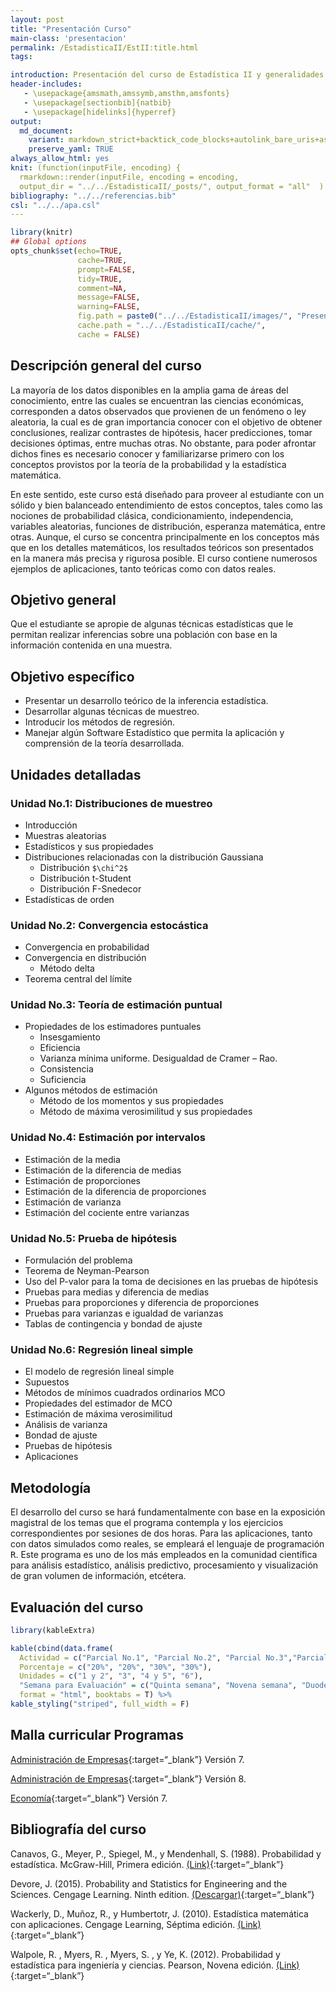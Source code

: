 ```yaml
---
layout: post
title: "Presentación Curso"
main-class: 'presentacion'
permalink: /EstadisticaII/EstII:title.html
tags:

introduction: Presentación del curso de Estadística II y generalidades a tener en cuenta.
header-includes:
   - \usepackage{amsmath,amssymb,amsthm,amsfonts}
   - \usepackage[sectionbib]{natbib}
   - \usepackage[hidelinks]{hyperref}
output:
  md_document:
    variant: markdown_strict+backtick_code_blocks+autolink_bare_uris+ascii_identifiers+tex_math_single_backslash
    preserve_yaml: TRUE
always_allow_html: yes   
knit: (function(inputFile, encoding) {
  rmarkdown::render(inputFile, encoding = encoding,
  output_dir = "../../EstadisticaII/_posts/", output_format = "all"  ) })
bibliography: "../../referencias.bib"
csl: "../../apa.csl"
---
```


```r
library(knitr)
## Global options
opts_chunk$set(echo=TRUE,
               cache=TRUE,
               prompt=FALSE,
               tidy=TRUE,
               comment=NA,
               message=FALSE,
               warning=FALSE,
               fig.path = paste0("../../EstadisticaII/images/", "Presentacion"),
               cache.path = "../../EstadisticaII/cache/",
               cache = FALSE)
```

## Descripción general del curso
La mayoría de los datos disponibles en la amplia gama de áreas del conocimiento, entre las cuales se encuentran las ciencias económicas, corresponden a datos observados que provienen de un fenómeno o ley aleatoria, la cual es de gran importancia conocer con el objetivo de obtener conclusiones, realizar contrastes de hipótesis, hacer predicciones, tomar decisiones óptimas, entre muchas otras. No obstante, para poder afrontar dichos fines es necesario conocer y familiarizarse primero con los conceptos provistos por la teoría de la probabilidad y la estadística matemática.

En este sentido, este curso está diseñado para proveer al estudiante con un sólido y bien balanceado entendimiento de estos conceptos, tales como las nociones de probabilidad clásica, condicionamiento, independencia, variables aleatorias, funciones de distribución, esperanza matemática, entre otras. Aunque, el curso se concentra principalmente en los conceptos más que en los detalles matemáticos, los resultados teóricos son presentados en la manera más precisa y rigurosa posible. El curso contiene numerosos ejemplos de aplicaciones, tanto teóricas como con datos reales.

## Objetivo general

Que el estudiante se apropie de algunas técnicas estadísticas que le permitan realizar inferencias sobre una población con base en la información contenida en una muestra.

## Objetivo específico
* Presentar un desarrollo teórico de la inferencia estadística.
* Desarrollar algunas técnicas de muestreo.
* Introducir los métodos de regresión.
* Manejar algún Software Estadístico que permita la aplicación y comprensión de la teoría desarrollada.

## Unidades detalladas
### Unidad No.1: Distribuciones de muestreo
* Introducción
* Muestras aleatorias
* Estadísticos y sus propiedades
* Distribuciones relacionadas con la distribución Gaussiana
  * Distribución `$\chi^2$`
  * Distribución t-Student
  * Distribución F-Snedecor
* Estadísticas de orden

### Unidad No.2: Convergencia estocástica
* Convergencia en probabilidad
* Convergencia en distribución
  * Método delta
* Teorema central del límite

### Unidad No.3: Teoría de estimación puntual
* Propiedades de los estimadores puntuales
  * Insesgamiento
  * Eficiencia
  * Varianza mínima uniforme. Desigualdad de Cramer – Rao.
  * Consistencia
  * Suficiencia
* Algunos métodos de estimación
  * Método de los momentos y sus propiedades
  * Método de máxima verosimilitud y sus propiedades

### Unidad No.4: Estimación por intervalos
* Estimación de la media
* Estimación de la diferencia de medias
* Estimación de proporciones
* Estimación de la diferencia de proporciones
* Estimación de varianza
* Estimación del cociente entre varianzas

### Unidad No.5: Prueba de hipótesis
* Formulación del problema
* Teorema de Neyman-Pearson
* Uso del P-valor para la toma de decisiones en las pruebas de hipótesis
* Pruebas para medias y diferencia de medias
* Pruebas para proporciones y diferencia de proporciones
* Pruebas para varianzas e igualdad de varianzas
* Tablas de contingencia y bondad de ajuste

### Unidad No.6: Regresión lineal simple
* El modelo de regresión lineal simple
* Supuestos
* Métodos de mínimos cuadrados ordinarios MCO
* Propiedades del estimador de MCO
* Estimación de máxima verosimilitud
* Análisis de varianza
* Bondad de ajuste
* Pruebas de hipótesis
* Aplicaciones

## Metodología
El desarrollo del curso se hará fundamentalmente con base en la exposición magistral de los temas que el programa contempla y los ejercicios correspondientes por sesiones de dos horas. Para las aplicaciones, tanto con datos simulados como reales, se empleará el lenguaje de programación <tt>R</tt>. Este programa es uno de los más empleados en la comunidad científica para análisis estadístico, análisis predictivo, procesamiento y visualización de gran volumen de información, etcétera. 


## Evaluación del curso
```r
library(kableExtra)

kable(cbind(data.frame(
  Actividad = c("Parcial No.1", "Parcial No.2", "Parcial No.3","Parcial No.4")),
  Porcentaje = c("20%", "20%", "30%", "30%"),
  Unidades = c("1 y 2", "3", "4 y 5", "6"),
  "Semana para Evaluación" = c("Quinta semana", "Novena semana", "Duodécima semana", "Décimo cuarta semana")  ), 
  format = "html", booktabs = T) %>%
kable_styling("striped", full_width = F) 
```

## Malla curricular Programas

[Administración de Empresas](http://www.udea.edu.co/wps/wcm/connect/udea/af91e1c8-2160-4da1-b77c-75a857af84f7/MallaProgramaAdmon.pdf?MOD=AJPERES&CVID=ljvFNrm){:target="_blank"} Versión 7.

[Administración de Empresas](http://www.udea.edu.co/wps/wcm/connect/udea/7289d5f7-e816-429d-88dc-5900896e222e/Malla+Administración+UdeA_Plan+de+estudios+V8.pdf?MOD=AJPERES&CVID=mHm8gYY){:target="_blank"} Versión 8.

[Economía](http://www.udea.edu.co/wps/wcm/connect/udea/8c28c40c-ebe3-4211-be14-8d49c8b7efd4/Malla+Version+7.0+agosto2015.pdf?MOD=AJPERES&CVID=kZxI1y6){:target="_blank"} Versión 7.

## Bibliografía del curso

Canavos, G., Meyer, P., Spiegel, M., y Mendenhall, S. (1988). Probabilidad y estadística. McGraw-Hill, Primera edición.
[(Link)](https://gsosa61.files.wordpress.com/2008/03/10-canavos-g-probabilidad-y-estadistica-aplicaciones-y-metodos.pdf){:target="_blank"}

Devore, J. (2015). Probability and Statistics for Engineering and the Sciences. Cengage Learning. Ninth edition.
[(Descargar)](http://booksdl.org/get.php?md5=98c7c798530f9d7287e36760b999fae3){:target="_blank"}

Wackerly, D., Muñoz, R., y Humbertotr, J. (2010). Estadística matemática con aplicaciones. Cengage Learning, Séptima edición.
[(Link)](https://www.cimat.mx/ciencia_para_jovenes/bachillerato/libros/[Wackerly,Mendenhall,Scheaffer]Estadistica_Matematica_con_Aplicaciones.pdf){:target="_blank"}

Walpole, R. , Myers, R. , Myers, S. , y Ye, K. (2012). Probabilidad y estadística para ingeniería y ciencias. Pearson, Novena edición. [(Link)](https://vereniciafunez94hotmail.files.wordpress.com/2014/08/8va-probabilidad-y-estadistica-para-ingenier-walpole_8.pdf){:target="_blank"}


